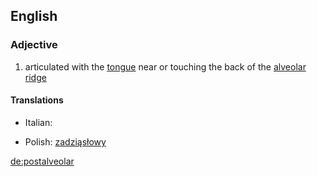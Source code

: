 ==English==

===Adjective===
{{en-adj|-}}

# {{phonetics}} articulated with the [[tongue]] near or touching the back of the [[alveolar ridge]]

====Translations====
{{trans-top|articulated with the tongue near or touching the back of the alveolar ridge}}
* Italian: {{t|it|postalveolare}}
{{trans-mid}}
* Polish: [[zadziąsłowy]] {{m}}
{{trans-bottom}}

[[de:postalveolar]]